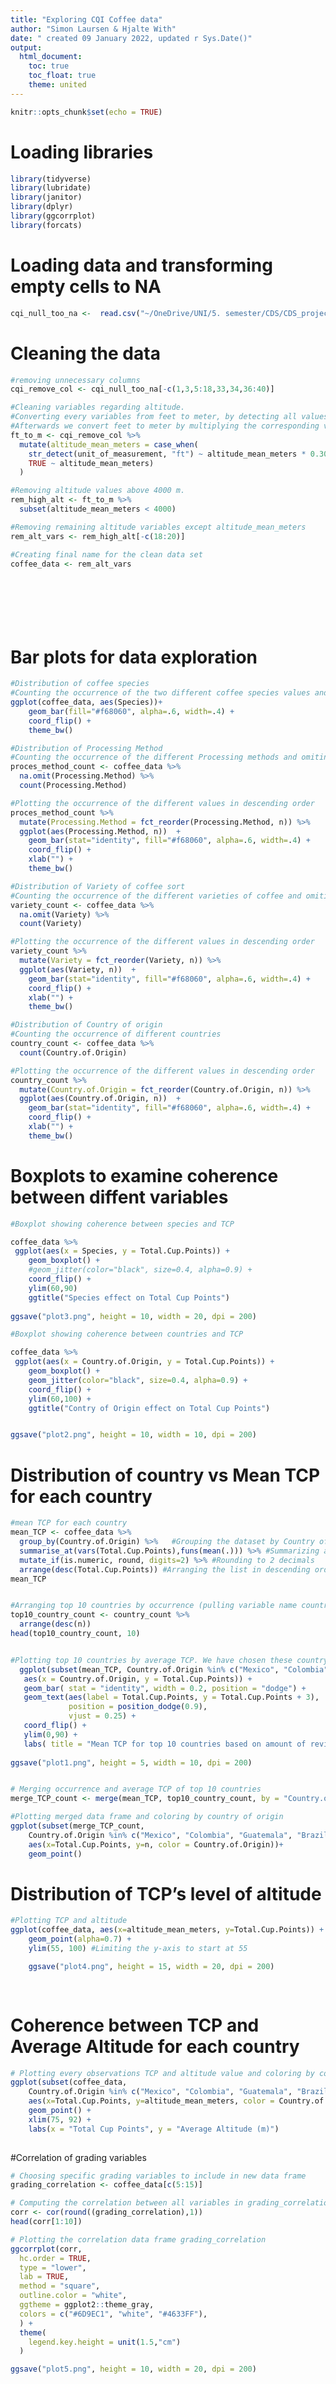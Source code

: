 ```yaml
---
title: "Exploring CQI Coffee data"
author: "Simon Laursen & Hjalte With"
date: " created 09 January 2022, updated r Sys.Date()"
output: 
  html_document:
    toc: true
    toc_float: true
    theme: united
---
```


```r
knitr::opts_chunk$set(echo = TRUE)
```

# Loading libraries
```r
library(tidyverse)
library(lubridate)
library(janitor)
library(dplyr)
library(ggcorrplot) 
library(forcats)

```


# Loading data and transforming empty cells to NA
```r
cqi_null_too_na <-  read.csv("~/OneDrive/UNI/5. semester/CDS/CDS_project/merged_data_cleaned.csv",  na.strings=c("","NA"))
```


# Cleaning the data
```r
#removing unnecessary columns
cqi_remove_col <- cqi_null_too_na[-c(1,3,5:18,33,34,36:40)] 

#Cleaning variables regarding altitude. 
#Converting every variables from feet to meter, by detecting all values equal to ft in the variable unit of measurement. 
#Afterwards we convert feet to meter by multiplying the corresponding value in the variable altitude_mean_meters with 0.3048.
ft_to_m <- cqi_remove_col %>% 
  mutate(altitude_mean_meters = case_when(
    str_detect(unit_of_measurement, "ft") ~ altitude_mean_meters * 0.3048,
    TRUE ~ altitude_mean_meters)
  )

#Removing altitude values above 4000 m.
rem_high_alt <- ft_to_m %>% 
  subset(altitude_mean_meters < 4000)

#Removing remaining altitude variables except altitude_mean_meters
rem_alt_vars <- rem_high_alt[-c(18:20)]

#Creating final name for the clean data set
coffee_data <- rem_alt_vars





      
```



# Bar plots for data exploration
```r


#Distribution of coffee species
#Counting the occurrence of the two different coffee species values and plotting them in a bar plot with ggplot.
ggplot(coffee_data, aes(Species))+
    geom_bar(fill="#f68060", alpha=.6, width=.4) +
    coord_flip() +
    theme_bw()

#Distribution of Processing Method 
#Counting the occurrence of the different Processing methods and omiting all NA's
proces_method_count <- coffee_data %>% 
  na.omit(Processing.Method) %>% 
  count(Processing.Method)

#Plotting the occurrence of the different values in descending order
proces_method_count %>% 
  mutate(Processing.Method = fct_reorder(Processing.Method, n)) %>%
  ggplot(aes(Processing.Method, n))  +
    geom_bar(stat="identity", fill="#f68060", alpha=.6, width=.4) +
    coord_flip() +
    xlab("") +
    theme_bw()

#Distribution of Variety of coffee sort
#Counting the occurrence of the different varieties of coffee and omiting all NA's
variety_count <- coffee_data %>% 
  na.omit(Variety) %>% 
  count(Variety)

#Plotting the occurrence of the different values in descending order
variety_count %>% 
  mutate(Variety = fct_reorder(Variety, n)) %>%
  ggplot(aes(Variety, n))  +
    geom_bar(stat="identity", fill="#f68060", alpha=.6, width=.4) +
    coord_flip() +
    xlab("") +
    theme_bw()

#Distribution of Country of origin
#Counting the occurrence of different countries
country_count <- coffee_data %>% 
  count(Country.of.Origin)

#Plotting the occurrence of the different values in descending order
country_count %>% 
  mutate(Country.of.Origin = fct_reorder(Country.of.Origin, n)) %>%
  ggplot(aes(Country.of.Origin, n))  +
    geom_bar(stat="identity", fill="#f68060", alpha=.6, width=.4) +
    coord_flip() +
    xlab("") +
    theme_bw()
```
# Boxplots to examine coherence between diffent variables
```r
#Boxplot showing coherence between species and TCP

coffee_data %>% 
 ggplot(aes(x = Species, y = Total.Cup.Points)) +
    geom_boxplot() +
    #geom_jitter(color="black", size=0.4, alpha=0.9) +
    coord_flip() + 
    ylim(60,90)
    ggtitle("Species effect on Total Cup Points")
    
ggsave("plot3.png", height = 10, width = 20, dpi = 200)

#Boxplot showing coherence between countries and TCP

coffee_data %>% 
 ggplot(aes(x = Country.of.Origin, y = Total.Cup.Points)) +
    geom_boxplot() +
    geom_jitter(color="black", size=0.4, alpha=0.9) +
    coord_flip() +                                    
    ylim(60,100) +                                     
    ggtitle("Contry of Origin effect on Total Cup Points")


ggsave("plot2.png", height = 10, width = 10, dpi = 200)

```

# Distribution of country vs Mean TCP for each country
```r

#mean TCP for each country
mean_TCP <- coffee_data %>% 
  group_by(Country.of.Origin) %>%   #Grouping the dataset by Country of origin
  summarise_at(vars(Total.Cup.Points),funs(mean(.))) %>% #Summarizing at the TCP variable and using funs to get the average TCP-score for each country. 
  mutate_if(is.numeric, round, digits=2) %>% #Rounding to 2 decimals
  arrange(desc(Total.Cup.Points)) #Arranging the list in descending order
mean_TCP


#Arranging top 10 countries by occurrence (pulling variable name countrycount from previous section)
top10_country_count <- country_count %>% 
  arrange(desc(n))
head(top10_country_count, 10)


#Plotting top 10 countries by average TCP. We have chosen these country values based on top10_country_count 
  ggplot(subset(mean_TCP, Country.of.Origin %in% c("Mexico", "Colombia", "Guatemala", "Brazil", "Taiwan", "United States (Hawaii)", "Honduras", "Costa Rica", "Ethiopia", "Tanzania, United Republic Of")),
   aes(x = Country.of.Origin, y = Total.Cup.Points)) + 
   geom_bar( stat = "identity", width = 0.2, position = "dodge") + 
   geom_text(aes(label = Total.Cup.Points, y = Total.Cup.Points + 3),
             position = position_dodge(0.9),
             vjust = 0.25) +
   coord_flip() +
   ylim(0,90) +
   labs( title = "Mean TCP for top 10 countries based on amount of reviews", x = "Country of origin", y = "Mean total cup point")
  
ggsave("plot1.png", height = 5, width = 10, dpi = 200)


# Merging occurrence and average TCP of top 10 countries
merge_TCP_count <- merge(mean_TCP, top10_country_count, by = "Country.of.Origin")

#Plotting merged data frame and coloring by country of origin
ggplot(subset(merge_TCP_count, 
    Country.of.Origin %in% c("Mexico", "Colombia", "Guatemala", "Brazil", "Taiwan", "United States (Hawaii)", "Honduras", "Costa Rica", "Ethiopia", "Tanzania, United Republic Of")), 
    aes(x=Total.Cup.Points, y=n, color = Country.of.Origin))+
    geom_point()


```
# Distribution of TCP's level of altitude
```r
#Plotting TCP and altitude
ggplot(coffee_data, aes(x=altitude_mean_meters, y=Total.Cup.Points)) +
    geom_point(alpha=0.7) +
    ylim(55, 100) #Limiting the y-axis to start at 55

    ggsave("plot4.png", height = 15, width = 20, dpi = 200)
    
    
```

# Coherence between TCP and Average Altitude for each country

```r

# Plotting every observations TCP and altitude value and coloring by country
ggplot(subset(coffee_data, 
    Country.of.Origin %in% c("Mexico", "Colombia", "Guatemala", "Brazil", "Taiwan", "United States (Hawaii)", "Honduras", "Costa Rica", "Ethiopia", "Tanzania, United Republic Of")), 
    aes(x=Total.Cup.Points, y=altitude_mean_meters, color = Country.of.Origin)) +
    geom_point() +
    xlim(75, 92) +
    labs(x = "Total Cup Points", y = "Average Altitude (m)")
    
```


#Correlation of grading variables
```r


# Choosing specific grading variables to include in new data frame
grading_correlation <- coffee_data[c(5:15)]

# Computing the correlation between all variables in grading_correlation
corr <- cor(round((grading_correlation),1))
head(corr[1:10])

# Plotting the correlation data frame grading_correlation
ggcorrplot(corr,
  hc.order = TRUE,
  type = "lower",
  lab = TRUE,
  method = "square",
  outline.color = "white",
  ggtheme = ggplot2::theme_gray,
  colors = c("#6D9EC1", "white", "#4633FF"),
  ) + 
  theme(
    legend.key.height = unit(1.5,"cm")
  )

ggsave("plot5.png", height = 10, width = 20, dpi = 200)
 
```

